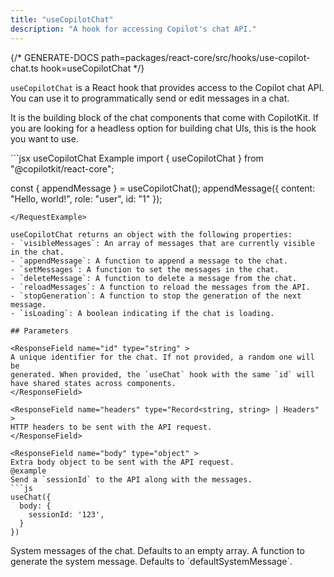 ```yaml
---
title: "useCopilotChat"
description: "A hook for accessing Copilot's chat API."
---
```


{/* GENERATE-DOCS path=packages/react-core/src/hooks/use-copilot-chat.ts hook=useCopilotChat */}
 
`useCopilotChat` is a React hook that provides access to the Copilot chat API.
You can use it to programmatically send or edit messages in a chat.
 
It is the building block of the chat components that come with CopilotKit. If
you are looking for a headless option for building chat UIs, this is the hook
you want to use.
 
<RequestExample>
  ```jsx useCopilotChat Example
  import { useCopilotChat }
    from "@copilotkit/react-core";
 
  const { appendMessage } = useCopilotChat();
  appendMessage({ content: "Hello, world!", role: "user", id: "1" });
  ```
</RequestExample>
 
useCopilotChat returns an object with the following properties:
- `visibleMessages`: An array of messages that are currently visible in the chat.
- `appendMessage`: A function to append a message to the chat.
- `setMessages`: A function to set the messages in the chat.
- `deleteMessage`: A function to delete a message from the chat.
- `reloadMessages`: A function to reload the messages from the API.
- `stopGeneration`: A function to stop the generation of the next message.
- `isLoading`: A boolean indicating if the chat is loading.

## Parameters

<ResponseField name="id" type="string" >
A unique identifier for the chat. If not provided, a random one will be
  generated. When provided, the `useChat` hook with the same `id` will
  have shared states across components.
</ResponseField>

<ResponseField name="headers" type="Record<string, string> | Headers" >
HTTP headers to be sent with the API request.
</ResponseField>

<ResponseField name="body" type="object" >
Extra body object to be sent with the API request.
  @example
  Send a `sessionId` to the API along with the messages.
  ```js
  useChat({
    body: {
      sessionId: '123',
    }
  })
  ```
</ResponseField>

<ResponseField name="initialMessages" type="Message[]" >
System messages of the chat. Defaults to an empty array.
</ResponseField>

<ResponseField name="makeSystemMessage" type="SystemMessageFunction" >
A function to generate the system message. Defaults to `defaultSystemMessage`.
</ResponseField>

